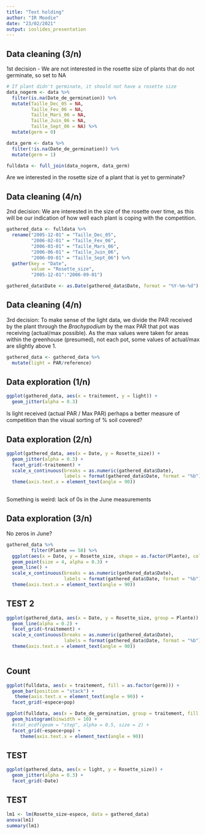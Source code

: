 ```yaml
---
title: "Text holding"
author: "IR Moodie"
date: "23/02/2021"
output: ioslides_presentation
---
```


## Data cleaning (3/n)

1st decision - We are not interested in the rosette size of plants that do not germinate, so set to NA

```r

# If plant didn't germinate, it should not have a rosette size
data_nogerm <- data %>%
  filter(is.na(Date_de_germination)) %>%
  mutate(Taille_Dec_05 = NA,
         Taille_Fev_06 = NA,
         Taille_Mars_06 = NA,
         Taille_Juin_06 = NA,
         Taille_Sept_06 = NA) %>%
  mutate(germ = 0)

data_germ <- data %>%
  filter(!is.na(Date_de_germination)) %>%
  mutate(germ = 1)

fulldata <- full_join(data_nogerm, data_germ)

```

Are we interested in the rosette size of a plant that is yet to germinate?

## Data cleaning (4/n)

2nd decision: We are interested in the size of the rosette over time, as this will be our indication of how well each plant is coping with the competition.

```r

gathered_data <- fulldata %>%
  rename("2005-12-01" = "Taille_Dec_05",
         "2006-02-01" = "Taille_Fev_06",
         "2006-03-01" = "Taille_Mars_06",
         "2006-06-01" = "Taille_Juin_06",
         "2006-09-01" = "Taille_Sept_06") %>%
  gather(key = "Date", 
         value = "Rosette_size", 
         "2005-12-01":"2006-09-01")

gathered_data$Date <- as.Date(gathered_data$Date, format = "%Y-%m-%d")

```

## Data cleaning (4/n)

3rd decision: To make sense of the light data, we divide the PAR received by the plant through the *Brachypodium* by the max PAR that pot was receiving (actual/max possible). As the max values were taken for areas within the greenhouse (presumed), not each pot, some values of actual/max are slightly above 1.
```r
gathered_data <- gathered_data %>%
  mutate(light = PAR/reference)
```

## Data exploration (1/n)

```r
ggplot(gathered_data, aes(x = traitement, y = light)) +
  geom_jitter(alpha = 0.3)

```

Is light received (actual PAR / Max PAR) perhaps a better measure of competition than the visual sorting of % soil covered?

## Data exploration (2/n)

```r

ggplot(gathered_data, aes(x = Date, y = Rosette_size)) +
  geom_jitter(alpha = 0.3) +
  facet_grid(~traitement) +
  scale_x_continuous(breaks = as.numeric(gathered_data$Date),
                     labels = format(gathered_data$Date, format = "%b")) +
  theme(axis.text.x = element_text(angle = 90))
  
```

Something is weird: lack of 0s in the June measurements

## Data exploration (3/n)

No zeros in June?

```r

gathered_data %>%
         filter(Plante == 58) %>%
  ggplot(aes(x = Date, y = Rosette_size, shape = as.factor(Plante), colour = as.factor(Plante))) +
  geom_point(size = 4, alpha = 0.3) +
  geom_line() +
  scale_x_continuous(breaks = as.numeric(gathered_data$Date),
                     labels = format(gathered_data$Date, format = "%b")) +
  theme(axis.text.x = element_text(angle = 90))

```

## TEST 2
```r

ggplot(gathered_data, aes(x = Date, y = Rosette_size, group = Plante)) +
  geom_line(alpha = 0.2) +
  facet_grid(~traitement) +
  scale_x_continuous(breaks = as.numeric(gathered_data$Date),
                     labels = format(gathered_data$Date, format = "%b")) +
  theme(axis.text.x = element_text(angle = 90))
  

```

## Count
```r

ggplot(fulldata, aes(x = traitement, fill = as.factor(germ))) +
  geom_bar(position = "stack") +
   theme(axis.text.x = element_text(angle = 90)) +
  facet_grid(~espece+pop)

ggplot(fulldata, aes(x = Date_de_germination, group = traitement, fill = traitement)) +
  geom_histogram(binwidth = 10) +
  #stat_ecdf(geom = "step", alpha = 0.5, size = 2) +
  facet_grid(~espece+pop) +
     theme(axis.text.x = element_text(angle = 90))

```


## TEST

```r

ggplot(gathered_data, aes(x = light, y = Rosette_size)) +
  geom_jitter(alpha = 0.3) +
  facet_grid(~Date)

```


## TEST

```r

lm1 <- lm(Rosette_size~espece, data = gathered_data)
anova(lm1)
summary(lm1)


```
